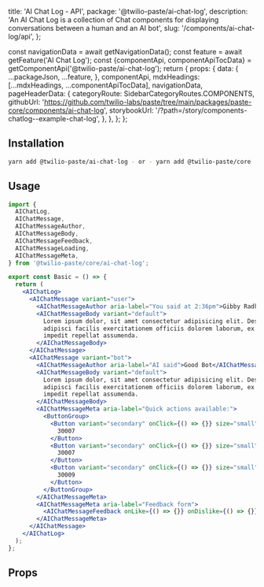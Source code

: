   title: 'AI Chat Log - API',
  package: '@twilio-paste/ai-chat-log',
  description: 'An AI Chat Log is a collection of Chat components for displaying conversations between a human and an AI bot',
  slug: '/components/ai-chat-log/api',
};




  const navigationData = await getNavigationData();
  const feature = await getFeature('AI Chat Log');
  const {componentApi, componentApiTocData} = getComponentApi('@twilio-paste/ai-chat-log');
  return {
    props: {
      data: {
        ...packageJson,
        ...feature,
      },
      componentApi,
      mdxHeadings: [...mdxHeadings, ...componentApiTocData],
      navigationData,
      pageHeaderData: {
        categoryRoute: SidebarCategoryRoutes.COMPONENTS,
        githubUrl: 'https://github.com/twilio-labs/paste/tree/main/packages/paste-core/components/ai-chat-log',
        storybookUrl: '/?path=/story/components-chatlog--example-chat-log',
      },
    },
  };
};

## Installation

```bash
yarn add @twilio-paste/ai-chat-log - or - yarn add @twilio-paste/core
```

## Usage

```jsx
import {
  AIChatLog,
  AIChatMessage,
  AIChatMessageAuthor,
  AIChatMessageBody,
  AIChatMessageFeedback,
  AIChatMessageLoading,
  AIChatMessageMeta,
} from '@twilio-paste/core/ai-chat-log';

export const Basic = () => {
  return (
    <AIChatLog>
      <AIChatMessage variant="user">
        <AIChatMessageAuthor aria-label="You said at 2:36pm">Gibby Radki</AIChatMessageAuthor>
        <AIChatMessageBody variant="default">
          Lorem ipsum dolor, sit amet consectetur adipisicing elit. Deserunt delectus fuga, necessitatibus eligendi iure
          adipisci facilis exercitationem officiis dolorem laborum, ex fugiat quisquam itaque, earum sit nesciunt
          impedit repellat assumenda.
        </AIChatMessageBody>
      </AIChatMessage>
      <AIChatMessage variant="bot">
        <AIChatMessageAuthor aria-label="AI said">Good Bot</AIChatMessageAuthor>
        <AIChatMessageBody variant="default">
          Lorem ipsum dolor, sit amet consectetur adipisicing elit. Deserunt delectus fuga, necessitatibus eligendi iure
          adipisci facilis exercitationem officiis dolorem laborum, ex fugiat quisquam itaque, earum sit nesciunt
          impedit repellat assumenda.
        </AIChatMessageBody>
        <AIChatMessageMeta aria-label="Quick actions available:">
          <ButtonGroup>
            <Button variant="secondary" onClick={() => {}} size="small">
              30007
            </Button>
            <Button variant="secondary" onClick={() => {}} size="small">
              30007
            </Button>
            <Button variant="secondary" onClick={() => {}} size="small">
              30009
            </Button>
          </ButtonGroup>
        </AIChatMessageMeta>
        <AIChatMessageMeta aria-label="Feedback form">
          <AIChatMessageFeedback onLike={() => {}} onDislike={() => {}} />
        </AIChatMessageMeta>
      </AIChatMessage>
    </AIChatLog>
  );
};
```

## Props

<PropsTable componentApi={props.componentApi} />
